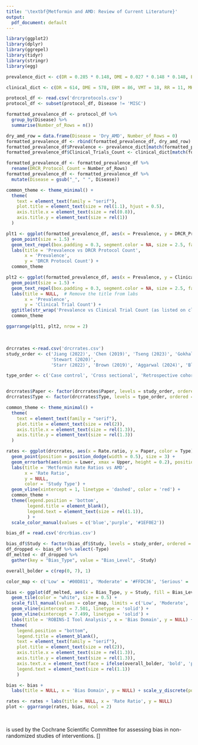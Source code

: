 ```yaml
---
title: '\textbf{Metformin and AMD: Review of Current Literature}'
output:
  pdf_document: default
---
```


```r
library(ggplot2)
library(dplyr)
library(ggrepel)
library(tidyr)
library(stringr)
library(egg)
```

\definecolor{linkblue}{rgb}{0,0,0.7}

\begin{center}
    \textbf{\Large Prevalence, Clinical Trial Count, and DRCR Protocol Count}
\end{center}

```r
prevalence_dict <- c(DR = 0.285 * 0.148, DME = 0.027 * 0.148 * 0.148, ERM = 0.026, VMT = 0.0107, RR = NULL, MH = 0.0002, Wet_AMD = 0.0094, Dry_AMD = 0.1164)

clinical_dict <- c(DR = 614, DME = 578, ERM = 86, VMT = 18, RR = 11, MH = 113, Wet_AMD = 512, Dry_AMD = 67)
```

```r
protocol_df <- read.csv('drcrprotocols.csv')
protocol_df <- subset(protocol_df, Disease != 'MISC')

formatted_prevalence_df <- protocol_df %>%
  group_by(Disease) %>%
  summarise(Number_of_Rows = n())

dry_amd_row = data.frame(Disease = 'Dry_AMD', Number_of_Rows = 0)
formatted_prevalence_df <- rbind(formatted_prevalence_df, dry_amd_row)
formatted_prevalence_df$Prevalence <- prevalence_dict[match(formatted_prevalence_df$Disease, names(prevalence_dict))]
formatted_prevalence_df$Clinical_Trials_Count <- clinical_dict[match(formatted_prevalence_df$Disease, names(clinical_dict))]

formatted_prevalence_df <- formatted_prevalence_df %>%
  rename(DRCR_Protocol_Count = Number_of_Rows)
formatted_prevalence_df <- formatted_prevalence_df %>%
  mutate(Disease = gsub("_", " ", Disease))

common_theme <- theme_minimal() +
  theme(
    text = element_text(family = "serif"),
    plot.title = element_text(size = rel(1.1), hjust = 0.5),  
    axis.title.x = element_text(size = rel(0.8)),
    axis.title.y = element_text(size = rel(1))
  )

plt1 <- ggplot(formatted_prevalence_df, aes(x = Prevalence, y = DRCR_Protocol_Count, label = Disease)) +
  geom_point(size = 1.5) +
  geom_text_repel(box.padding = 0.3, segment.color = NA, size = 2.5, family = "serif") +
  labs(title = 'Prevalence vs DRCR Protocol Count',
       x = 'Prevalence',
       y = 'DRCR Protocol Count') + 
  common_theme 

plt2 <- ggplot(formatted_prevalence_df, aes(x = Prevalence, y = Clinical_Trials_Count, label = Disease)) + 
  geom_point(size = 1.5) +
  geom_text_repel(box.padding = 0.3, segment.color = NA, size = 2.5, family = "serif") +  
  labs(title = NULL,  # Remove the title from labs
       x = 'Prevalence', 
       y = 'Clinical Trial Count') + 
  ggtitle(str_wrap('Prevalence vs Clinical Trial Count (as listed on clinicaltrials.gov)', width = 60)) +
  common_theme

ggarrange(plt1, plt2, nrow = 2)

```

\textit{\small Note: Prevalence values are representative of adults ages 40 or older}
\
\textit{\small Note: Insufficient data prevents a conclusive assessment of radiation retinopathy prevalence}

\begin{minipage}[t]{0.65\textwidth}
  \subsection*{\small Prevalence Values Literature Review:}
  \begin{itemize}
    \small
      \item \href{https://www.ncbi.nlm.nih.gov/pmc/articles/PMC9634594/}{\textcolor{linkblue}{Age Related Macular Degeneration (AMD) (Wet and Dry)}}
      \item \href{https://www.ncbi.nlm.nih.gov/pmc/articles/PMC2945293/}{\textcolor{linkblue}{Diabetic Retinopathy (DR)}}
      \item \href{https://www.ncbi.nlm.nih.gov/pmc/articles/PMC2945293/}{\textcolor{linkblue}{Diabetic Macular Edema (DME)}}
      \item \href{https://www.ncbi.nlm.nih.gov/pmc/articles/PMC5623383/}{\textcolor{linkblue}{Epiretinal Membrane (ERM)}}
      \item \href{https://pubmed.ncbi.nlm.nih.gov/28806215/}{\textcolor{linkblue}{Vitreomacular Traction (VMT)}}
      \item \href{https://jamanetwork.com/journals/jamaophthalmology/fullarticle/2603482}{\textcolor{linkblue}{Macular Hole (MH)}}
      \item \href{https://www.ncbi.nlm.nih.gov/pmc/articles/PMC10093581/}{\textcolor{linkblue}{Radiation Retinopathy (RR)}}
  \end{itemize}
\end{minipage}
\begin{minipage}[t]{0.4\textwidth}
  \subsection*{\small Number of Clinical Trials:}
  \begin{itemize}
    \small
     \item \href{https://www.clinicaltrials.gov}{\textcolor{linkblue}{Clinical Trials Website}}
     \item \href{https://github.com/Matthewdhuh/drcrMetaReview}{\textcolor{linkblue}{Data and Code Repository}}
  \end{itemize}
\end{minipage}

\section*{\Large \centering Metformin's Effect on AMD: ROBINS-I Tool Bias Analysis}


```r

drcrrates <-read.csv('drcrrates.csv')
study_order <- c('Jiang (2022)', 'Chen (2019)', 'Tseng (2023)', 'Gokhale (2023)', 'Eton (2022)',
                 'Stewart (2020)',
                 'Starr (2022)', 'Brown (2019)', 'Aggarwal (2024)', 'Blitzer (2021)', 'Khanna (2022)', 'Kaufmann (2023)', 'Lee (2019)')

type_order <- c('Case control', 'Cross sectional', 'Retrospective cohort')


drcrrates$Paper <- factor(drcrrates$Paper, levels = study_order, ordered = TRUE)
drcrrates$Type <- factor(drcrrates$Type, levels = type_order, ordered = TRUE)

common_theme <- theme_minimal() +
  theme(
    text = element_text(family = "serif"),
    plot.title = element_text(size = rel(2)),  
    axis.title.x = element_text(size = rel(1.3)),
    axis.title.y = element_text(size = rel(1.3))
  )

rates <- ggplot(drcrrates, aes(x = Rate.ratio, y = Paper, color = Type)) +
  geom_point(position = position_dodge(width = 0.5), size = 3) +
  geom_errorbarh(aes(xmin = Lower, xmax = Upper, height = 0.2), position = position_dodge(width = 0.5)) +
  labs(title = 'Metformin Rate Ratios vs AMD',
       x = 'Rate Ratio',
       y = NULL,
       color = 'Study Type') +
  geom_vline(xintercept = 1, linetype = 'dashed', color = 'red') +
  common_theme +
  theme(legend.position = 'bottom',
        legend.title = element_blank(),
        legend.text = element_text(size = rel(1.1)),
        ) +
  scale_color_manual(values = c('blue','purple', '#1EF0E2'))

```

```r

bias_df = read.csv('drcrbias.csv')

bias_df$Study <- factor(bias_df$Study, levels = study_order, ordered = TRUE)
df_dropped <- bias_df %>% select(-Type)
df_melted <- df_dropped %>%
  gather(key = "Bias_Type", value = "Bias_Level", -Study)

overall_bolder = c(rep(0, 7), 1)

color_map <- c('Low' = '#00D811', 'Moderate' = '#FFDC36', 'Serious' = 'red', 'Critical' = 'darkred')

bias <- ggplot(df_melted, aes(x = Bias_Type, y = Study, fill = Bias_Level)) +
  geom_tile(color = "white", size = 0.5) +
  scale_fill_manual(values = color_map, limits = c('Low', 'Moderate', 'Serious', 'Critical')) +
  geom_vline(xintercept = 7.501, linetype = 'solid') + 
  geom_vline(xintercept = 7.499, linetype = 'solid') +
  labs(title = 'ROBINS-I Tool Analysis', x = 'Bias Domain', y = NULL) +
  theme(
    legend.position = "bottom",
    legend.title = element_blank(),
    text = element_text(family = "serif"),
    plot.title = element_text(size = rel(2)),  
    axis.title.x = element_text(size = rel(1.3)),
    axis.title.y = element_text(size = rel(1.3)),
    axis.text.x = element_text(face = ifelse(overall_bolder, 'bold', 'plain')),
    legend.text = element_text(size = rel(1.1))
    )
```

```r
bias <- bias +
  labs(title = NULL, x = 'Bias Domain', y = NULL) + scale_y_discrete(position = "right")

rates <- rates + labs(title = NULL, x = 'Rate Ratio', y = NULL)
plot <- ggarrange(rates, bias, ncol = 2)
```




\begin{minipage}[t]{0.5\textwidth}
    \begin{flushleft}
      \subsection*{\small Bias Domains:}
        \small
        {\textbf{D1:} Bias due to confounding} \\
        {\textbf{D2:} Bias due to selection of participants} \\
        {\textbf{D3:} Bias in classification of interventions} \\
        {\textbf{D4:} Bias due to deviation from intended interventions} \\
        {\textbf{D5:} Bias due to missing data} \\
        {\textbf{D6:} Bias in measurement of outcomes} \\
        {\textbf{D7:} Bias in selection of the reported result} \\
    \end{flushleft}
\end{minipage}
\begin{minipage}[t]{0.5\textwidth}
  \begin{flushleft}
    \subsection*{\small Major limitations:}
    \small
      \href{https://pubmed.ncbi.nlm.nih.gov/31250582/}{\textcolor{blue}{\text{Lee:}}} Case-control (selection bias) \\
      \href{https://pubmed.ncbi.nlm.nih.gov/37589984/}{\textcolor{blue}{\text{Kaufmann:}}} Case-control (selection bias) \\
      \href{https://pubmed.ncbi.nlm.nih.gov/38259182/}{\textcolor{blue}{\text{Khanna:}}} Case-control (selection bias) \\
      \href{https://pubmed.ncbi.nlm.nih.gov/33475696/}{\textcolor{blue}{\text{Blitzer:}}} Case-control (selection bias) \\ 
      \href{https://pubmed.ncbi.nlm.nih.gov/38019527/}{\textcolor{blue}{\text{Aggarwal:}}} Case-control (selection bias) \\
      \href{https://pubmed.ncbi.nlm.nih.gov/30973575/}{\textcolor{blue}{\text{Brown:}}} Case-control (selection bias) \\
      \href{https://pubmed.ncbi.nlm.nih.gov/36151313/}{\textcolor{blue}{\text{Starr:}}} Case-control (selection bias) \\
      \href{https://pubmed.ncbi.nlm.nih.gov/32525055/}{\textcolor{blue}{\text{Stewart:}}} Cross-sectional (no temporal information) \\
      \href{https://pubmed.ncbi.nlm.nih.gov/33607930/}{\textcolor{blue}{\text{Eton:}}} Unclear methods on time-dependent analysis \\
      \href{https://pubmed.ncbi.nlm.nih.gov/35115301/}{\textcolor{blue}{\text{Gokhale:}}} Young population (greater than 40 yr); short time frame for time-dependent analysis \\
      \href{https://pubmed.ncbi.nlm.nih.gov/31781371/}{\textcolor{blue}{\text{Chen:}}} No time-dependent analysis \\
      \href{https://pubmed.ncbi.nlm.nih.gov/35473747/}{\textcolor{blue}{\text{Jiang:}}} No time-dependent analysis \\
      \href{https://www.ncbi.nlm.nih.gov/pmc/articles/PMC9963185/}{\textcolor{blue}{\text{Tseng:}}} No time-dependent analysis \\
  \end{flushleft}
\end{minipage}


\




\small \textbf{ROBINS-I (Risk Of Bias In Non-randomized Studies – of Interventions)} is used by the Cochrane Scientific Committee for assessing bias in non-randomized studies of interventions. [\href{https://methods.cochrane.org/robins-i}{\textcolor{linkblue}{ROBINS-I Tool homepage}}]





